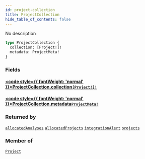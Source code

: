 ```yaml
---
id: project-collection
title: ProjectCollection
hide_table_of_contents: false
---
```








No description

```graphql
type ProjectCollection {
  collection: [Project!]!
  metadata: ProjectMeta!
}
```


### Fields

#### [<code style={{ fontWeight: 'normal' }}>ProjectCollection.<b>collection</b></code>](#)<Bullet />[`[Project!]!`](/api/graphql/documentation/objects/project) <Badge class="secondary" text="non-null"/> <Badge class="secondary" text="object"/>
> 
> 

#### [<code style={{ fontWeight: 'normal' }}>ProjectCollection.<b>metadata</b></code>](#)<Bullet />[`ProjectMeta!`](/api/graphql/documentation/objects/project-meta) <Badge class="secondary" text="non-null"/> <Badge class="secondary" text="object"/>
> 
> 



### Returned by

[`allocatedAnalyses`](/api/graphql/documentation/queries/allocated-analyses)  <Badge class="secondary" text="query"/><Bullet />[`allocatedProjects`](/api/graphql/documentation/queries/allocated-projects)  <Badge class="secondary" text="query"/><Bullet />[`integrationAlert`](/api/graphql/documentation/queries/integration-alert)  <Badge class="secondary" text="query"/><Bullet />[`projects`](/api/graphql/documentation/queries/projects)  <Badge class="secondary" text="query"/>

### Member of

[`Project`](/api/graphql/documentation/objects/project)  <Badge class="secondary" text="object"/>



